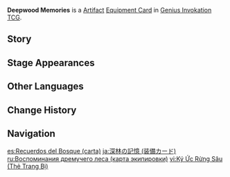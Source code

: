 {{About|the [[Genius Invokation TCG]] Equipment Card|the [[Artifact Set]]|Deepwood Memories}}
{{Genius Invokation TCG Infobox
|title     = Deepwood Memories
|id        = 312702
|image     = Deepwood Memories Equipment Card.png
|type      = Equipment Card
|group     = Artifact
|effect    = '''When the character uses a Skill or equips a Talent:''' Spend 1 less {{TCG Icon|Dendro Cost|notext=1}} {{Color|Dendro Die}}. (Once per Round)<br/ >'''Roll Phase:''' 2 of the starting Elemental Dice you roll are always guaranteed to be {{TCG Icon|Dendro Cost|notext=1}} {{Color|Dendro Dice}}.
|matching  = 2
|source1   = {{Sold By}}
|features  = Cinnamon
}}
'''Deepwood Memories''' is a [[Artifact Card|Artifact]] [[Equipment Card]] in [[Genius Invokation TCG]].

==Story==
{{Description|"For all those who follow nature must pass through the maze of the forest and reach that endless plain."|title=Knowledge of the Vine: Deepwood Memories}}

==Stage Appearances==
{{Genius Invokation TCG Stage Appearances}}

==Other Languages==
{{Other Languages|Transclude=Deepwood Memories}}

==Change History==
{{Change History|3.3}}

==Navigation==
{{Genius Invokation TCG Navbox|Equipment Card}}

[[es:Recuerdos del Bosque (carta)]]
[[ja:深林の記憶 (装備カード)]]
[[ru:Воспоминания дремучего леса (карта экипировки)]]
[[vi:Ký Ức Rừng Sâu (Thẻ Trang Bị)]]